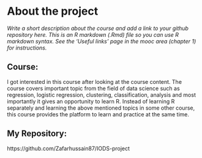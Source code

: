 
# About the project

*Write a short description about the course and add a link to your github repository here. This is an R markdown (.Rmd) file so you can use R markdown syntax. See the 'Useful links' page in the mooc area (chapter 1) for instructions.*

## Course:
I got interested in this course after looking at the course content. The course covers important topic from the field of data science such as regression, logistic regression, clustering, classification, analysis and most importantly it gives an opportunity to learn R. 
Instead of learning R separately and learning the above mentioned topics in some other course, this course provides the platform to learn and practice at the same time. 

## My Repository:
https://github.com/Zafarhussain87/IODS-project

